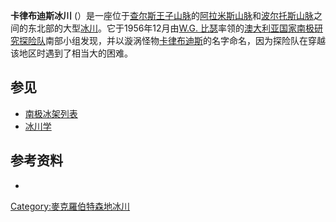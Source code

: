 {{Infobox glacier 
| child         = 
| name          = 卡律布迪斯冰川
| other_name    = 
| photo         =  
| photo_width   = 
| photo_alt     = 
| photo_caption = 
| map           = Antarctica
| map_width     = 
| map_alt       = 
| map_caption   = 卡律布迪斯冰川在[[南极洲|南极洲]]的位置
| mark = Blue_pog.svg
| type          =  
| location      = [[麦克·罗伯逊地|麦克·罗伯逊地]]
| coordinates   = {{coord|70|25|S|67|30|E|region:AQ|format=dms|display=inline}}
| coords_ref    = 
| area          = 
| length        = 
| width         = 
| thickness     = 未知
| elevation_max =
| elevation_min = 
| terminus      = [[阿梅里冰架|阿梅里冰架]]
| status        = 未知
| embedded      = 
}}

'''卡律布迪斯冰川''' ({{Coord|70|25|S|67|30|E|source:GNIS|display=inline,title}}）是一座位于[[查尔斯王子山脉|查尔斯王子山脉]]的[[阿拉米斯山脉|阿拉米斯山脉]]和[[波尔托斯山脉|波尔托斯山脉]]之间的东北部的大型[[冰川|冰川]]。它于1956年12月由[[W.G._比瑟|W.G. 比瑟]]率领的[[澳大利亚国家南极研究探险队|澳大利亚国家南极研究探险队]]南部小组发现，并以漩涡怪物[[卡律布迪斯|卡律布迪斯]]的名字命名，因为探险队在穿越该地区时遇到了相当大的困难。

==参见==
* [[南极冰架列表|南极冰架列表]]
* [[冰川学|冰川学]]

==参考资料==
* {{usgs-gazetteer|id=2676}}

[[Category:麥克羅伯特森地冰川|Category:麥克羅伯特森地冰川]]

{{MacRobertsonLand-geo-stub}}